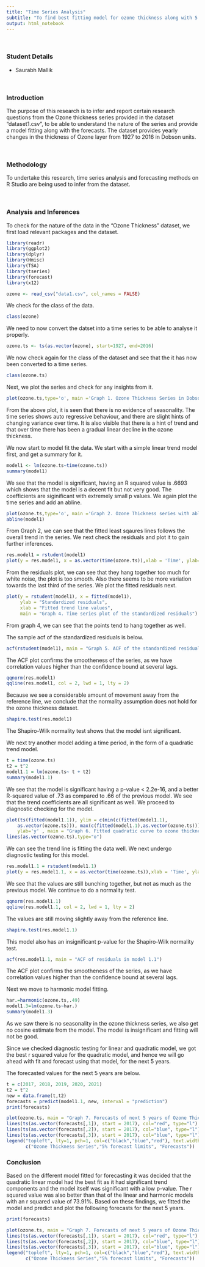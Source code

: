 ```yaml
---
title: "Time Series Analysis"
subtitle: "To find best fitting model for ozone thickness along with 5 year forecast"
output: html_notebook
---
```

</br>

### Student Details

* Saurabh Mallik 

</br>

<h3> Introduction </h3>

The purpose of this research is to infer and report certain research questions from the Ozone thickness series provided in the dataset "dataset1.csv", to be able to understand the nature of the series and provide a model fitting along with the forecasts. The dataset provides yearly changes in the thickness of Ozone layer from 1927 to 2016 in Dobson units. 

</br>

<h3> Methodology </h3>

To undertake this research, time series analysis and forecasting methods on R Studio are being used to infer from the dataset.

</br>

<h3> Analysis and Inferences </h3>
To check for the nature of the data in the "Ozone Thickness" dataset, we first load relevant packages and the dataset.

```r
library(readr)
library(ggplot2)
library(dplyr)
library(Hmisc)
library(TSA)
library(tseries)
library(forecast)
library(x12)
```

```r
ozone <- read_csv("data1.csv", col_names = FALSE)
```

We check for the class of the data.
```r
class(ozone)
```

We need to now convert the datset into a time series to be able to analyse it properly.
```r
ozone.ts <- ts(as.vector(ozone), start=1927, end=2016)
```

We now check again for the class of the dataset and see that the it has now been converted to a time series.
```r
class(ozone.ts)
```

Next, we plot the series and check for any insights from it.
```r
plot(ozone.ts,type='o', main ='Graph 1. Ozone Thickness Series in Dobson units from 1927-2016', ylab = "Ozone Thickness (Dobson Units)", xlab = "Year")
```
From the above plot, it is seen that there is no evidence of seasonality. The time series shows auto regressive behaviour, and there are slight hints of changing variance over time. It is also visible that there is a hint of trend and that over time there has been a gradual linear decline in the ozone thickness.

We now start to model fit the data. We start with a simple linear trend model first, and get a summary for it.

```r
model1 <- lm(ozone.ts~time(ozone.ts))
summary(model1)
```
We see that the model is significant, having an R squared value is .6693 which shows that the model is a decent fit but not very good. The coefficients are siginificant with extremely small p values. We again plot the time series and add an abline.

```r
plot(ozone.ts,type='o', main ='Graph 2. Ozone Thickness series with abline', ylab = "Ozone Thickness (Dobson Units)", xlab = "Year")
abline(model1)
```
From Graph 2, we can see that the fitted least sqaures lines follows the overall trend in the series.
We next check the residuals and plot it to gain further inferences.

```r
res.model1 = rstudent(model1)
plot(y = res.model1, x = as.vector(time(ozone.ts)),xlab = 'Time', ylab='Standardized Residuals',type='o', main = "Graph 3. Showing standard residuals of model 1 over time")
```
From the residuals plot, we can see that they hang together too much for white noise, the plot is too smooth. Also there seems to be more variation towards the last third of the series. We plot the fitted residuals next.

```r
plot(y = rstudent(model1), x = fitted(model1),
     ylab = "Standardized residuals",
     xlab = "Fitted trend line values",
     main = "Graph 4. Time series plot of the standardized residuals")
```
From graph 4, we can see that the points tend to hang together as well.

The sample acf of the standardized residuals is below.
```r
acf(rstudent(model1), main = "Graph 5. ACF of the standardized residuals")
```
The ACF plot confirms the smootheness of the series, as we have correlation values higher than the confidence bound at several lags. 

```r
qqnorm(res.model1)
qqline(res.model1, col = 2, lwd = 1, lty = 2)
```
Because we see a considerable amount of movement away from the reference line, we conclude that the normality assumption does not hold for the ozone thickness dataset. 

```r
shapiro.test(res.model1)
```
The Shapiro-Wilk normality test shows that the model isnt significant.

We next try another model adding a time period, in the form of a quadratic trend model.

```r
t = time(ozone.ts)
t2 = t^2
model1.1 = lm(ozone.ts~ t + t2)
summary(model1.1)
```
We see that the model is significant having a p-value < 2.2e-16, and a better R-squared value of .73 as compared to .66 of the previous model. We see that the trend coefficients are all significant as well. We proceed to diagnostic checking for the model.

```r
plot(ts(fitted(model1.1)), ylim = c(min(c(fitted(model1.1),
    as.vector(ozone.ts))), max(c(fitted(model1.1),as.vector(ozone.ts)))),
    ylab='y' , main = "Graph 6. Fitted quadratic curve to ozone thickness data", type="l",lty=2,col="red")
lines(as.vector(ozone.ts),type="o")
```

We can see the trend line is fitting the data well. We next undergo diagnostic testing for this model.

```r
res.model1.1 = rstudent(model1.1)
plot(y = res.model1.1, x = as.vector(time(ozone.ts)),xlab = 'Time', ylab='Standardized Residuals',type='o', main = "Graph 7. Standard residual model plot")

```
We see that the values are still bunching together, but not as much as the previous model. We continue to do a normality test.

```r
qqnorm(res.model1.1)
qqline(res.model1.1, col = 2, lwd = 1, lty = 2)
```
The values are still moving slightly away from the reference line.

```r
shapiro.test(res.model1.1)
```
This model also has an insignificant p-value for the Shapiro-Wilk normality test.

```r
acf(res.model1.1, main = "ACF of residuals in model 1.1")
```
The ACF plot confirms the smootheness of the series, as we have correlation values higher than the confidence bound at several lags.

Next we move to harmonic model fitting.

```r
har.=harmonic(ozone.ts,.49) 
model1.3=lm(ozone.ts~har.)
summary(model1.3)
```

As we saw there is no seasonality in the ozone thickness series, we also get no cosine estimate from the model. The model is insignificant and fitting will not be good.

Since we checked diagnostic testing for linear and quadratic model, we got the best r squared value for the quadratic model, and hence we will go ahead with fit and  forecast using that model, for the next 5 years.

The forecasted values for the next 5 years are below.

```r
t = c(2017, 2018, 2019, 2020, 2021)
t2 = t^2
new = data.frame(t,t2)
forecasts = predict(model1.1, new, interval = "prediction")
print(forecasts)

```

```r
plot(ozone.ts, main = "Graph 7. Forecasts of next 5 years of Ozone Thickness (in Dobson Units)", type = "o", xlim = c(1920, 2025), ylim = c(-15.5,5))
lines(ts(as.vector(forecasts[,1]), start = 2017), col="red", type="l")
lines(ts(as.vector(forecasts[,2]), start = 2017), col="blue", type="l")
lines(ts(as.vector(forecasts[,3]), start = 2017), col="blue", type="l")
legend("topleft", lty=1, pch=1, col=c("black","blue","red"), text.width = 18,
       c("Ozone Thickness Series","5% forecast limits", "Forecasts"))
```

<h3> Conclusion </h3>

Based on the different model fitted for forecasting it was decided that the quadratic linear model had the best fit as it had significant trend components and the model itself was significant with a low p-value. The r squared value was also better than that of the linear and harmonic models with an r squared value of 73.91%. Based on these findings, we fitted the model and predict and plot the following forecasts for the next 5 years.


```r
print(forecasts)
```

```r
plot(ozone.ts, main = "Graph 7. Forecasts of next 5 years of Ozone Thickness (in Dobson Units)", type = "o", xlim = c(1920, 2025), ylim = c(-15.5,5))
lines(ts(as.vector(forecasts[,1]), start = 2017), col="red", type="l")
lines(ts(as.vector(forecasts[,2]), start = 2017), col="blue", type="l")
lines(ts(as.vector(forecasts[,3]), start = 2017), col="blue", type="l")
legend("topleft", lty=1, pch=1, col=c("black","blue","red"), text.width = 18,
       c("Ozone Thickness Series","5% forecast limits", "Forecasts"))
```






